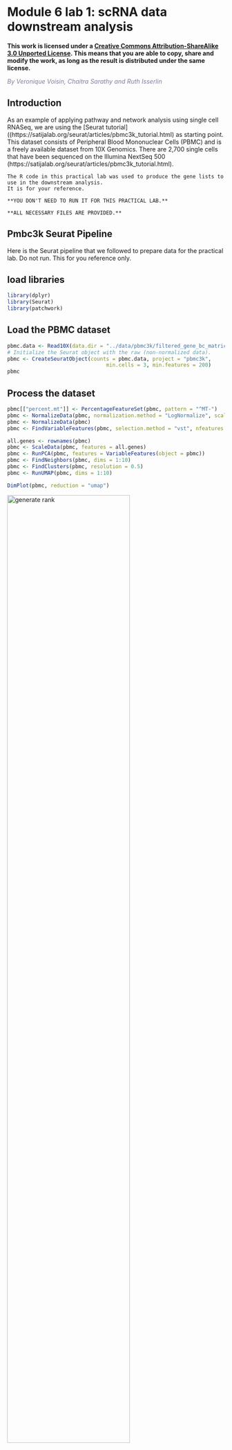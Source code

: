 # Module 6 lab 1: scRNA data downstream analysis {#scRNA-lab1}

**This work is licensed under a [Creative Commons Attribution-ShareAlike 3.0 Unported License](http://creativecommons.org/licenses/by-sa/3.0/deed.en_US). This means that you are able to copy, share and modify the work, as long as the result is distributed under the same license.**
 
*<font color="#827e9c">By Veronique Voisin, Chaitra Sarathy and Ruth Isserlin</font>*

## Introduction
As an example of applying pathway and network analysis using single cell RNASeq, we are using the [Seurat tutorial]((https://satijalab.org/seurat/articles/pbmc3k_tutorial.html) as starting point.  This dataset consists of Peripheral Blood Mononuclear Cells (PBMC) and is a freely available dataset from 10X Genomics. There are 2,700 single cells that have been sequenced on the Illumina NextSeq 500 (https://satijalab.org/seurat/articles/pbmc3k_tutorial.html). 

```block
The R code in this practical lab was used to produce the gene lists to use in the downstream analysis.
It is for your reference. 

**YOU DON'T NEED TO RUN IT FOR THIS PRACTICAL LAB.** 

**ALL NECESSARY FILES ARE PROVIDED.**
```

## Pmbc3k Seurat Pipeline 
Here is the Seurat pipeline that we followed to prepare data for the practical lab.
Do not run. This for you reference only.

## load libraries
```r
library(dplyr)
library(Seurat)
library(patchwork)
```

## Load the PBMC dataset
```r
pbmc.data <- Read10X(data.dir = "../data/pbmc3k/filtered_gene_bc_matrices/hg19/")
# Initialize the Seurat object with the raw (non-normalized data).
pbmc <- CreateSeuratObject(counts = pbmc.data, project = "pbmc3k", 
                                min.cells = 3, min.features = 200)
pbmc
```

## Process the dataset
```r
pbmc[["percent.mt"]] <- PercentageFeatureSet(pbmc, pattern = "^MT-")
pbmc <- NormalizeData(pbmc, normalization.method = "LogNormalize", scale.factor = 10000)
pbmc <- NormalizeData(pbmc)
pbmc <- FindVariableFeatures(pbmc, selection.method = "vst", nfeatures = 2000)

all.genes <- rownames(pbmc)
pbmc <- ScaleData(pbmc, features = all.genes)
pbmc <- RunPCA(pbmc, features = VariableFeatures(object = pbmc))
pbmc <- FindNeighbors(pbmc, dims = 1:10)
pbmc <- FindClusters(pbmc, resolution = 0.5)
pbmc <- RunUMAP(pbmc, dims = 1:10)

DimPlot(pbmc, reduction = "umap")
```
<img src="./scRNAlab/images/scRNAlab1.png" alt="generate rank" width="75%" />


## Assign cell type identity to clusters
For this dataset, we use canonical markers to match clusters to known cell types:    
```r
new.cluster.ids <- c("Naive CD4 T", "CD14+ Mono", "Memory CD4 T", "B", "CD8 T", 
                                "FCGR3A+ Mono","NK", "DC", "Platelet")
names(new.cluster.ids) <- levels(pbmc)
pbmc <- RenameIdents(pbmc, new.cluster.ids)
DimPlot(pbmc, reduction = "umap", label = TRUE, pt.size = 0.5) + NoLegend()

```
<img src="./scRNAlab/images/scRNAlab2.png" alt="generate rank" width="75%" />


## Find differentially expressed features (cluster biomarkers)
Find markers for every cluster compared to the remaining cells and report only the genes with positive scores, ie. genes specific to the cluster and not the rest of the cells. The list of genes specific to each cluster will be used in the downstream analysis.
```r
#Use the FindAllMarkers seurat function to find all the genes 
#associated with each cluster
pbmc.markers <- FindAllMarkers(pbmc, only.pos = TRUE, min.pct = 0.25, 
                                              logfc.threshold = 0.25)
pbmc.markers %>%
    group_by(cluster) %>%
    slice_max(n = 2, order_by = avg_log2FC)

#plot graphs for a subset of the genes    
FeaturePlot(pbmc, features = c("MS4A1", "GNLY", "CD3E", 
                  "CD14", "FCER1A", "FCGR3A", "LYZ", "PPBP","CD8A"))
    
write.csv(pbmc.markers, "pbmc.markers.csv")

```
<img src="./scRNAlab/images/scRNAlab3.png" alt="generate rank" width="75%" />

## Create Gene list for each cluster to use with g:Profiler (Do not run code)
Now that we have the list of genes that are specific to each cluster, it would be useful to perform pathway analysis on each list. It could provide a deeper understanding on each cluster. In some cases, it might help to adjust the labels associated with the clusters using marker genes.

In order to do that, we have extracted each cluster gene list from the [pbmc.markers.csv](./scRNAlab/data/Pancancer_pbmc.markers.csv) file.

```r
#modify the names of some of the clusters to get rid of spaces and symbols
pbmc.markers$cluster = gsub("Naive CD4 T", "Naive_CD4_T", pbmc.markers$cluster)
pbmc.markers$cluster = gsub("CD14\\+ Mono", "CD14pMono", pbmc.markers$cluster)
pbmc.markers$cluster = gsub("Memory CD4 T", "Memory_CD4_T", pbmc.markers$cluster)
pbmc.markers$cluster = gsub("CD8 T", "CD8_T", pbmc.markers$cluster)
pbmc.markers$cluster = gsub("FCGR3A\\+ Mono", "FCGR3Ap_Mono", pbmc.markers$cluster)

#get the set of unique cluster names
cluster_list = unique(pbmc.markers$cluster)

#go through each cluster and create a file of its associated genes. 
# output the genes associated with each cluster into a file named by the 
# cluster name
for (a in cluster_list){
  print(a)
  genelist = pbmc.markers$gene[which( pbmc.markers$cluster == a)]
  print(genelist)
  write.table(genelist, paste0(a, ".txt"), sep= "\t", col.names = F, 
                                              row.names = F, quote=F)
}
```

## Data (gene lists for each cluster)

 * [Naive_CD4_T.txt](./scRNAlab/data/Naive_CD4_T.txt)
 * [CD14pMono.txt](./scRNAlab/data/CD14pMono.txt)
 * [Memory_CD4_T.txt](./scRNAlab/data/Memory_CD4_T.txt)
 * [B.txt](./scRNAlab/data/B.txt)
 * [CD8_T.txt](./scRNAlab/data/CD8_T.txt)
 * [FCGR3Ap_Mono.txt](./scRNAlab/data/FCGR3Ap_Mono.txt)
 * [NK.txt](./scRNAlab/data/NK.txt)
 * [DC.txt](./scRNAlab/data/DC.txt)
 * [Platelet.txt](./scRNAlab/data/Platelet.txt)

## Run pathway enrichment analysis using g:Profiler

For this practical lab, we will use the platelet gene list to enriched pathways and processes using g:Profiler. 

  1. Open the g:Profiler website at [g:Profiler](https://biit.cs.ut.ee/gprofiler/gost) in your web browser.
  1. Open the file ([Platelet.txt](./scRNAlab/data/Platelet.txt)) in a simple text editor such as Notepad or Textedit.  Select and copy the list of genes.
  1.  Paste the gene list  into the Query field in top-left corner of the g:Profiler interface. 
  1.   Click on the *Advanced options* tab to expand it.
  1.   Set *Significance threshold* to "Benjamini-Hochberg FDR"
  1.   Select 0.05
  1.  Click on the *Data sources* tab to expand it:
  1.  UnSelect all gene-set databases by clicking the "clear all" button.
  1.  In the *Gene Ontology* category, check  *GO Biological Process* and *No electronic GO annotations*.
  1.  In the *biological pathways* category, check *Reactome* and check *WikiPathways*.
  1.  Click on the *Run query* button to run g:Profiler. <br><img src="./scRNAlab/images/scRNAlab4.png" alt="generate rank" width="75%" />
  1.  Save the results
    * In the *Detailed Results* panel, select "GEM" . 
    * keep the minimum term size set to 10 
    * set maximum term size to 500 
    * This will save the results in a text file in the "Generic Enrichment Map" format that we will use to visualize in Cytoscape.<br><img src="./scRNAlab/images/scRNAlab5.png" alt="generate rank" width="75%" />
  1. Rename the file to [gProfiler_platelet.txt](./scRNAlab/data/gProfiler_platelet.txt)

## Create an enrichment map in Cytoscape
  1. Open Cytoscape
  1. Go to Apps -> EnrichmentMap
  1. Select the EnrichmentMap and click on the + sign to open the app.<br><img src="./scRNAlab/images/scRNAlab6a.png" alt="generate rank" width="75%" />
  1. Drag and drop the g:Profiler file ([gProfiler_platelet.txt](./scRNAlab/data/gProfiler_platelet.txt))
  1. Set **FDR q-value cutoff** to 0.001
  1. Click on **Build**<br><img src="./scRNAlab/images/scRNAlab6.png" alt="generate rank" width="75%" />
  1. An enrichment map is created:<br><img src="./scRNAlab/images/scRNAlab7.png" alt="generate rank" width="75%" />
  1. For clarity, you can use the AutoAnnotate app to annotate and cluster the enrichment map.
  1. In Cytoscape menu , go to Apps, AutoAnnotate, New Annotation Set...
  1. A dialog box opens, click on **OK**<br><img src="./scRNAlab/images/scRNAlab8.png" alt="generate rank" width="100%" />

```block
The boxes **Palette** and **Word Wrap** have been selected. The clusters have been moved around for clarity.
```

### GSEA from pseudobulk
#### pseudobulk creation, differential expression and rank file

We also can create pseudobulk data from the scRNA data by summing all cells into defined groups. We used the clusters to group the cells and we calculate  differential expression using edgeR. We compare the CD4 cells (Naive CD4 T and Memory CD4 T) and the monocytic cells (CD14+ Mono and "FCGR3A+ Mono) .
As shown in [module 3](#gsea_mod3), in order to perform pathway analysis,we prepare a rank file, run GSEA and create an enrichment map in Cytoscape.

* Data:
  * rank file: [CD4vsMono.rnk](./scRNAlab/data/CD4vsMono.rnk)
  * gmt file:  [Human_GOBP_AllPathways_no_GO_iea_April_02_2023_symbol.gmt](./Module2/gsea/data/Human_GOBP_AllPathways_no_GO_iea_April_02_2023_symbol.gmt)
 
### run GSEA:
  1. Open GSEA
  1. Select **Load Data**
  1. Drag and Drop the rank  [CD4vsMono.rnk](./scRNAlab/data/CD4vsMono.rnk) and gmt * [Human_GOBP_AllPathways_no_GO_iea_April_02_2023_symbol.gmt](./Module2/gsea/data/Human_GOBP_AllPathways_no_GO_iea_April_02_2023_symbol.gmt) files.
  1. Click on **Load these files**
  1. Click on **Run GSEAPreranked**
  1. In **Gene sets database**, click on the 3 dots, select **Local GMX/GMT** , select the gmt file, click on OK.
  1. Set the **Number of permutations** to 100
  1. Select the rank file: CD4vsMono.rnk
  1. Expand **Basic Fields**
  1. In the field **Collapse/Remap to gene symbols**, select **No_Collapse**
  1. Add an analysis name of your choice
  1. Set **Max size** to 200 and **Min size** to 10.
  1. Click on **Run**<br><img src="./scRNAlab/images/scRNAlab9.png" alt="generate rank" width="100%" />

```block
Use 2000 permutations and MAX_Size to 1000 for your own analysis. You can decide to further reduce MAX_Size to 500 or 200. 
```
 
### Create an EnrichmentMap:
  1. Open Cytoscape
  1. In Apps, select EnrichmentMap
  1. Select the EnrichmentMap tab, click on the + sign. A **Create Enrichment Map** windows pops up.
  1. Drag and drop the GSEA folder in the **Data Sets** window. It automatically populates the fields.
  1. Set the **FDR q-value cutoff** to 0.01 
  1. Click on **Build**<br><img src="./scRNAlab/images/scRNAlab10.png" alt="generate rank" width="100%" />

  * The enrichment map is now created. The red nodes are pathways enriched in genes up-regulated in CD4 cells when compared to the monocytic cells. The blue nodes are pathways enriched in genes up-regulated in monocytic cells.<br><img src="./scRNAlab/images/scRNAlab11.png" alt="generate rank" width="100%" />


See code below for your reference ( pseudobulk, differential expression and rank file). 
```r
library(dplyr)
library(Seurat)
library(patchwork)
library(ggplot2)
library(AUCell)
library(RColorBrewer)
library(scuttle)
library(SingleCellExperiment)
library(edgeR)
library(affy)

names(new.cluster.ids) <- levels(pbmc)
pbmc <- RenameIdents(pbmc, new.cluster.ids)
counts <- pbmc@assays$RNA@counts 
metadata <- pbmc@meta.data
sce <- SingleCellExperiment(assays = list(counts = counts), colData = metadata)
sum_by <- c("seurat_clusters")
summed <- scuttle::aggregateAcrossCells(sce, id=colData(sce)[,sum_by])
raw <- assay(summed, "counts") 
colnames(raw) =   c("Naive_CD4_T", "CD14p_Mono", "Memory_CD4_T", "B", "CD8_T", 
                    "FCGR3Ap_Mono","NK", "DC", "Platelet")
saveRDS(raw, "raw.rds")

count_mx = as.matrix(raw)
myGroups = c("CD4","Mono" ,"CD4","B" , "CD8_T","Mono","NK", "DC","Platelet" )
y <- DGEList(counts=count_mx,group=factor(myGroups))
keep <- filterByExpr(y)
y <- y[keep,keep.lib.sizes=FALSE]
y <- calcNormFactors(y)
design <- model.matrix(~0 + myGroups )
y <- estimateDisp(y,design)
my.contrasts <- makeContrasts(CD4vsMono=myGroupsCD4-myGroupsMono, 
                              levels = design )
mycontrast = "CD4vsMono"
fit <- glmQLFit(y,design)
qlf <- glmQLFTest(fit,coef=2, contrast = my.contrasts[])
table2 = topTags(qlf, n = nrow(y))
table2 = table2$table
table2$score =  sign(table2$logFC) * -log10(table2$PValue)
myrank = cbind.data.frame(rownames(table2), table2$score)
colnames(myrank) = c("gene", "score")
myrank = myrank[ order(myrank$score, decreasing = TRUE),]
write.table(myrank, paste0(mycontrast, ".rnk"), sep="\t", row.names = FALSE, 
            col.names = FALSE, quote = FALSE)
```


```block
Some methods like AddModuleScore or AUCell do pathway enrichment analysis of each of cells and the enrichment results are usually display on the UMAP using a color code. It involves R coding and is out of the scope for this workshop.
```









